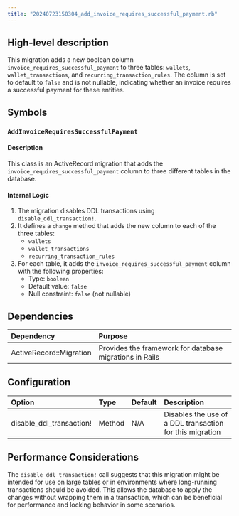 ```yaml
---
title: "20240723150304_add_invoice_requires_successful_payment.rb"
---
```


## High-level description
This migration adds a new boolean column `invoice_requires_successful_payment` to three tables: `wallets`, `wallet_transactions`, and `recurring_transaction_rules`. The column is set to default to `false` and is not nullable, indicating whether an invoice requires a successful payment for these entities.

## Symbols

### `AddInvoiceRequiresSuccessfulPayment`
#### Description
This class is an ActiveRecord migration that adds the `invoice_requires_successful_payment` column to three different tables in the database.

#### Internal Logic
1. The migration disables DDL transactions using `disable_ddl_transaction!`.
2. It defines a `change` method that adds the new column to each of the three tables:
   - `wallets`
   - `wallet_transactions`
   - `recurring_transaction_rules`
3. For each table, it adds the `invoice_requires_successful_payment` column with the following properties:
   - Type: `boolean`
   - Default value: `false`
   - Null constraint: `false` (not nullable)

## Dependencies
| Dependency | Purpose |
|:-----------|:--------|
| ActiveRecord::Migration | Provides the framework for database migrations in Rails |

## Configuration
| Option | Type | Default | Description |
|:-------|:-----|:--------|:------------|
| disable_ddl_transaction! | Method | N/A | Disables the use of a DDL transaction for this migration |

## Performance Considerations
The `disable_ddl_transaction!` call suggests that this migration might be intended for use on large tables or in environments where long-running transactions should be avoided. This allows the database to apply the changes without wrapping them in a transaction, which can be beneficial for performance and locking behavior in some scenarios.